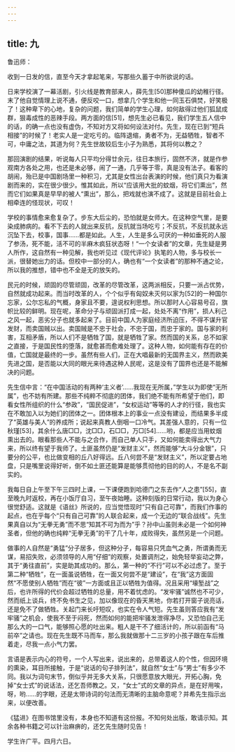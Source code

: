 ```yaml
---
---
---
```

title: 九
---




鲁迅师：

收到一日发的信，直至今天才拿起笔来，写那些久蓄于中所欲说的话。

日来学校演了一幕活剧，引火线是教育部来人，薛先生[50]那种傻瓜的幼稚行径。末了他自觉情理上说不通，便反咬一口，想拿几个学生和他一同玉石俱焚，好笑极了！这种卑下的心地，复杂的问题，我们简单的学生心理，如何敌得过他们狐鼠成群，狠毒成性的恶辣手段。两方面的信[51]，想先生必已看见，我们学生五人信中的话，的确一点也没有虚伪，不知对方又将如何设法对付。先生，现在已到“短兵相接”的时候了！老实人是一定吃亏的。临阵退缩，勇者不为，无益牺牲，智者不可，中庸之法，其道为何？先生世故较后生小子为熟悉，其将何以教之？

那回演剧的结果，听说每人只平均分得廿余元，往日本旅行，固然不济，就是作参观南方各处之用，也还是未必够，闹了一通，几乎等于零，真是没有法子。看客的胡闹，殆已是中国剧场里一种积习，尤其是女性出台表演的时候，他们真只为看演剧而来的，实在很少很少。惟其如此，所以“应该用大批的蚊烟，将它们熏出”，然而它们如果真是早早的被人“熏出”，那么，把戏就也演不成了。这就是目前社会上相牵连的怪现状，可叹！

学校的事情愈来愈复杂了。步东大后尘的，恐怕就是女师大。在这种空气里，是要染成肺病的。看不下去的人就出来反抗，反抗就当场吃亏；不反抗，不反抗就永远沉坠下去，校事，国事……都是如此。人生，人生是多么可厌的一种如垂死的人服了参汤，死不能，活不可的半麻木疯狂状态呀！“一个女读者”的文章，先生疑是男人所作，这自然有一种见解，我也听见过《现代评论》执笔的人物，多与校长一派，很替她出力的话。但校中一部分的人，确也有“一个女读者”的那种不通之论，所以我的推想，错中也不全是无的放矢的。

民元的时候，顽固的尽管顽固，改革的尽管改革，这两派相反，只要一派占优势，自然就成功起来。而当时改革的人，个个似乎有匈奴未灭何以家为[52]的一种国尔忘家，公尔忘私的气概，身家且不要，遑说权利思想。所以那时人心容易号召，旗帜比较的鲜明。现在呢，革命分子与顽固派打成一起，处处不离“作用”，损人利己之风一起，恶劣分子也就多起来了。目前中国人为家庭经济所迫压，不得不谋升官发财，而卖国贼以出。卖国贼是不忠于社会，不忠于国，而忠于家的。国与家的利害，互相矛盾，所以人们不是牺牲了国，就是牺牲了家。然而国的关系，总不如家之直接，于是国民性的堕落，就愈甚而愈难处理了。这种人物，如何能有存在的价值，亡国就是最终的一步。虽然有些人们，正在大唱最新的无国界主义，然而欧美先进之国，是否能以大同的眼光来待遇这种人民呢，这是没有了国界也还是不能解决的问题。

先生信中言：“在中国活动的有两种‘主义者’……我现在无所属，”学生以为即使“无所属”，也不妨有所建。那些不纯粹不彻底的团体，我们绝不能有所希望于他们，即看女性所组织的什么“参政”，“国民促进”，“女权运动”等等的人才的行径，我也实在不敢加入以为她们的团体之一。团体根本上的事业一点没有建设，而结果多半成了“英雄与美人”的养成所；说起来真教人倒咽一口冷气。其差强人意的，只有一位秋瑾[53]，其余什么唐□□，沈□□，石□□，万□[54]……哟，都是应当用蚊烟熏出去的。眼看那些人不能与之合作，而自己单人只手，又如何能卖得出大气力来，所以终有望于我师了。土匪虽然仍是“发财主义”，然而能够“大斗分金银”，只要分的公平，也比做变相的丘八好得远。丘八何尝不是“发财主义”，所以定要占地盘，只是嘴里说得好听，倒不如土匪还能算是能够贯彻他的目的的人，不是名不副实的。

我每日自上午至下午三四时上课，一下课便跑到哈德门之东去作“人之患”[55]，直至晚九时返校，再在小饭厅自习，至午夜始睡。这种刻版的日常行动，我以为身心很觉舒适。这就是《语丝》所说的，应当觉悟现时“只有自己可靠”，而我们作事的起点，也在乎每个“只有自己可靠”的人联合起来，成一个无边的“联合战线”。先生果真自以为“无拳无勇”而不思“知其不可为而为”乎？孙中山虽则未必是一个如何神圣者，但他的确也纯粹“无拳无勇”的干了几十年，成败得失，虽然另是一个问题。

做事的人自然是“勇猛”分子居多，但这种分子，每容易只凭血气之勇，所谓勇而无谋，易招失败，必须领导的人用“仔细”的观察，处置调剂之，始免轻举妄动之弊，其于“勇往直前”，实是助其成功的。那么，第一种的“不行”可以不必过虑了。至于第二种“牺牲”，在一面虽说牺牲，在一面又何尝不是“建设”，在“我”这方面固然“不愿使别人牺牲”而在“彼”一方面或且正以牺牲为值得。况且采用“壕堑战”之后，也许所得的代价会超过牺牲的总量，用不着忧虑的。“发牢骚”诚然也不可少，然而纸上谈兵，终不免书生之见，加以像现在的昏天黑地，你若打开窗子说亮话，还是免不了做牺牲。关起门来长吁短叹，也实在令人气短。先生虽则答应我有“发牢骚”之机会，使我不至于闷死，然而如何的能把牢骚发泄得净尽，又恐怕自己无那么大的一口气，能够照心愿的吐出来。粗人是干不了细活计的，所以前函有“马前卒”之请也。现在先生既不马而车，那么我就做那十二三岁的小孩子跟在车后推着走，尽我一点小气力罢。

言语是表示内心的符号，一个人写出来，说出来的，总带着这人的个性，但因环境的熏染，耳目所接触，于是“说话的句子排列法”，就自然“女士”与“男士”有多少不同。我以为词句末节，倒似乎并无多大关系，只很愿意放大眼光，开拓心胸，免掉“女士式”的说话法，还乞吾师教之。又，“女士”式的文章的异点，是在好用唉，呀，哟……的字眼，还是太带诗词的句法而无清晰的主脑命意呢？并希先生指示出来，以便改善。

《猛进》在图书馆里没有，本身也不知道有这份报。不知何处出版，敢请示知。其余各种书籍之可以针治麻痹的，还乞先生随时见告！

学生许广平。四月六日。